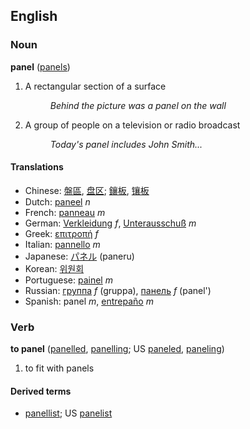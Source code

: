 ==English==

===Noun===
'''panel''' ([[panels]])
#A rectangular section of a surface
#:''Behind the picture was a panel on the wall''
#A group of people on a television or radio broadcast
#:''Today's panel includes John Smith...''
{{stub}}

====Translations====
*Chinese: [[盤區]], [[盘区]]; [[鑲板]], [[镶板]]
*Dutch: [[paneel]] ''n''
*French: [[panneau]] ''m''
*German: [[Verkleidung]] ''f'', [[Unterausschuß]] ''m''
*Greek: [[επιτροπή]] ''f''
*Italian: [[pannello]] ''m''
*Japanese: [[パネル]] (paneru)
*Korean: [[위원회]]
*Portuguese: [[painel]] ''m''
*Russian: [[группа]] ''f'' (gruppa), [[панель]] ''f'' (panel')
*Spanish: panel ''m'', [[entrepaño]] ''m''

===Verb===
'''to panel''' ([[panelled]], [[panelling]]; US [[paneled]], [[paneling]])
#to fit with panels

====Derived terms====
*[[panellist]]; US [[panelist]]